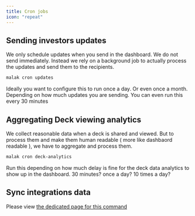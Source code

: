 ```yaml
---
title: Cron jobs
icon: "repeat"
---
```


## Sending investors updates

We only schedule updates when you send in the dashboard. We do not send immediately.
Instead we rely on a background job to actually process the updates and send them to
the recipients.

```sh
malak cron updates
```

<Tip>
  Ideally you want to configure this to run once a day. Or even once a month.
  Depending on how much updates you are sending. You can even run this every 30
  minutes
</Tip>

## Aggregating Deck viewing analytics

We collect reasonable data when a deck is shared and viewed. But to process them and make them
human readable ( more like dashbaord readable ), we have to aggregate and process them.

```sh
malak cron deck-analytics
```

<Tip>
  Run this depending on how much delay is fine for the deck data analytics to
  show up in the dashboard. 30 minutes? once a day? 10 times a day?
</Tip>

## Sync integrations data

Please view [the dedicated page for this command](/self-hosting/integrations)
